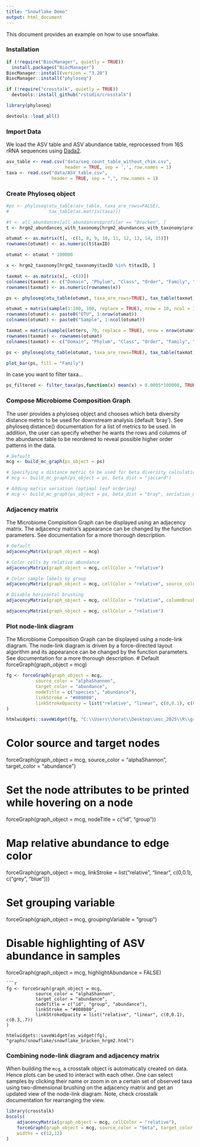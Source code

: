 ```yaml
---
title: "Snowflake Demo"
output: html_document
---
```


This document provides an example on how to use snowflake.

### Installation

```r
if (!require("BiocManager", quietly = TRUE))
  install.packages("BiocManager")
BiocManager::install(version = "3.20")
BiocManager::install("phyloseq")

```

```r
if (!require("crosstalk", quietly = TRUE))
  devtools::install_github("rstudio/crosstalk")
```

```r
library(phyloseq)
```

```r
devtools::load_all()
```

### Import Data

We load the ASV table and ASV abundance table, reprocessed from 16S rRNA sequences using [Dada2](https://benjjneb.github.io/dada2/).

```r
asv_table <- read.csv("data/seq_count_table_without_chim.csv",
                      header = TRUE, sep = ',', row.names = 1)
taxa <- read.csv("data/ASV_table.csv",
                 header = TRUE, sep = ",", row.names = 1)
```

### Create Phyloseq object

```r
#ps <- phyloseq(otu_table(asv_table, taxa_are_rows=FALSE),
#               tax_table(as.matrix(taxa)))

#t <- all_abundances[all_abundances$profiler == "Bracken", ]
t <- hrgm2_abundances_with_taxonomy[hrgm2_abundances_with_taxonomy$profiler == "Bracken (HRGM2)", ]

otumat <- as.matrix(t[, -c(1, 8, 9, 10, 11, 12, 13, 14, 15)])
rownames(otumat) <- as.numeric(t$taxID)

otumat <- otumat * 100000

x <- hrgm2_taxonomy[hrgm2_taxonomy$taxID %in% t$taxID, ]

taxmat <- as.matrix(x[, -c(8)])
colnames(taxmat) <- c("Domain", "Phylum", "Class", "Order", "Family", "Genus", "Species")
rownames(taxmat) <- as.numeric(rownames(x))

ps <- phyloseq(otu_table(otumat, taxa_are_rows=TRUE), tax_table(taxmat))

```

```r

otumat = matrix(sample(1:100, 100, replace = TRUE), nrow = 10, ncol = 10)
rownames(otumat) <- paste0("OTU", 1:nrow(otumat))
colnames(otumat) <- paste0("Sample", 1:ncol(otumat))

taxmat = matrix(sample(letters, 70, replace = TRUE), nrow = nrow(otumat), ncol = 7)
rownames(taxmat) <- rownames(otumat)
colnames(taxmat) <- c("Domain", "Phylum", "Class", "Order", "Family", "Genus", "Species")

ps <- phyloseq(otu_table(otumat, taxa_are_rows=TRUE), tax_table(taxmat))

plot_bar(ps, fill = "Family")
```

In case you want to filter taxa...

```r
ps_filtered <- filter_taxa(ps,function(x) mean(x) > 0.0005*100000, TRUE)
```

### Compose Microbiome Composition Graph

The user provides a phyloseq object and chooses which beta diversity distance metric to be used for downstream analysis (default 'bray'). See phyloseq distance() documentation for a list of metrics to be used. In addition, the user can specify whether he wants the rows and columns of the abundance table to be reordered to reveal possible higher order patterns in the data.
```r
# Default
mcg <- build_mc_graph(ps_object = ps)

# Specifying a distance metric to be used for beta diversity calculations.
# mcg <- build_mc_graph(ps_object = ps, beta_dist = "jaccard")

# Adding matrix seriation (optimal leaf ordering)
# mcg <- build_mc_graph(ps_object = ps, beta_dist = "bray", seriation_method = "OLO")
```

### Adjacency matrix

The Microbiome Compisition Graph can be displayed using an adjacency matrix. The adjacency matrix's appearance can be changed by the function parameters. See documentation for a more thorough description.

```r
# Default
adjacencyMatrix(graph_object = mcg)

# Color cells by relative abundance
adjacencyMatrix(graph_object = mcg, cellColor = "relative")

# Color sample labels by group
adjacencyMatrix(graph_object = mcg, cellColor = "relative", source_color = "group")

# Disable horizontal brushing
adjacencyMatrix(graph_object = mcg, cellColor = "relative", columnBrush = FALSE)
```
```r
adjacencyMatrix(graph_object = mcg, cellColor = "relative")
```


### Plot node-link diagram

The Microbiome Composition Graph can be displayed using a node-link diagram. The node-link diagram is driven by a force-directed layout algorithm and its appearance can be changed by the function parameters. See documentation for a more thorough description.
# Default
forceGraph(graph_object = mcg)

```r

fg <- forceGraph(graph_object = mcg, 
           source_color = "alphaShannon", 
           target_color = "abundance", 
           nodeTitle = c("species", "abundance"),
           linkStroke = "#808080",
           linkStrokeOpacity = list("relative", "linear", c(0,0.1), c(0.3,.7))
)

htmlwidgets::saveWidget(fg, "C:\\Users\\horat\\Desktop\\msc_2025\\R\\graphs\\snowflake\\snowflake_bracken_hrgm2.html")

```
# Color source and target nodes
forceGraph(graph_object = mcg, source_color = "alphaShannon", target_color = "abundance")

# Set the node attributes to be printed while hovering on a node
forceGraph(graph_object = mcg, nodeTitle = c("id", "group"))

# Map relative abundance to edge color
forceGraph(graph_object = mcg, linkStroke = list("relative", "linear", c(0,0.1), c("grey", "blue")))

# Set grouping variable
forceGraph(graph_object = mcg, groupingVariable = "group")

# Disable highlighting of ASV abundance in samples
forceGraph(graph_object = mcg, highlightAbundance = FALSE)
```
```r

fg <- forceGraph(graph_object = mcg, 
           source_color = "alphaShannon", 
           target_color = "abundance", 
           nodeTitle = c("id", "group", "abundance"),
           linkStroke = "#808080",
           linkStrokeOpacity = list("relative", "linear", c(0,0.1), c(0.3,.7))
)

htmlwidgets::saveWidget(as_widget(fg), "graphs/snowflake/snowflake_bracken_hrgm2.html")

```


### Combining node-link diagram and adjacency matrix

When building the `mcg`, a crosstalk object is automatically created on data. Hence plots can be used to interact with each other. One can select samples by clicking their name or zoom in on a certain set of observed taxa using two-dimensional brushing on the adjacency matrix and get an updated view of the node-link diagram. Note, check crosstalk documentation for rearranging the view.

```r
library(crosstalk)
bscols(
    adjacencyMatrix(graph_object = mcg, cellColor = "relative"),
    forceGraph(graph_object = mcg, source_color = "beta", target_color = "abundance"),
    widths = c(12,12)
)
```

